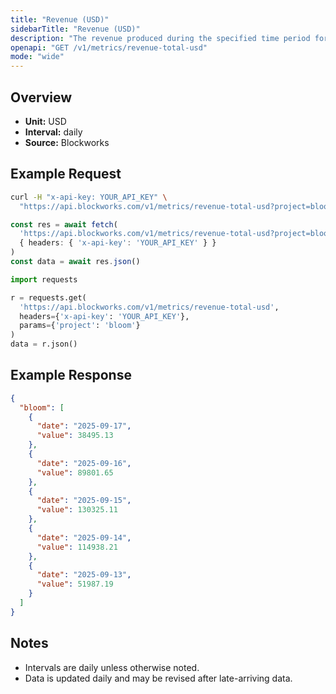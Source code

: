 ```yaml
---
title: "Revenue (USD)"
sidebarTitle: "Revenue (USD)"
description: "The revenue produced during the specified time period for given project."
openapi: "GET /v1/metrics/revenue-total-usd"
mode: "wide"
---
```


## Overview

- **Unit:** USD
- **Interval:** daily
- **Source:** Blockworks

## Example Request

<CodeGroup>

```bash cURL
curl -H "x-api-key: YOUR_API_KEY" \
  "https://api.blockworks.com/v1/metrics/revenue-total-usd?project=bloom"
```

```typescript TypeScript
const res = await fetch(
  'https://api.blockworks.com/v1/metrics/revenue-total-usd?project=bloom',
  { headers: { 'x-api-key': 'YOUR_API_KEY' } }
)
const data = await res.json()
```

```python Python
import requests

r = requests.get(
  'https://api.blockworks.com/v1/metrics/revenue-total-usd',
  headers={'x-api-key': 'YOUR_API_KEY'},
  params={'project': 'bloom'}
)
data = r.json()
```

</CodeGroup>

## Example Response

```json
{
  "bloom": [
    {
      "date": "2025-09-17",
      "value": 38495.13
    },
    {
      "date": "2025-09-16",
      "value": 89801.65
    },
    {
      "date": "2025-09-15",
      "value": 130325.11
    },
    {
      "date": "2025-09-14",
      "value": 114938.21
    },
    {
      "date": "2025-09-13",
      "value": 51987.19
    }
  ]
}
```

## Notes
- Intervals are daily unless otherwise noted.
- Data is updated daily and may be revised after late-arriving data.